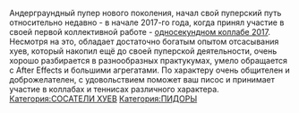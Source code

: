 {{Инфобокс для пуперов|другие_ники = ņıqнжʎҺwǝжǝн|image3 = Ava.png|год_начала = 2017|имя_фамилия = Роман Кручинский|место_проживания = Москва|сферы_творчества = (R)YTP, профессиональный видеомонтаж|ссылки =  [https://www.youtube.com/channel/UCuSzpos3uIL3nLHarwG48fw YouTube]
[https://www.youtube.com/channel/UC4bE4Ap1G4F8CvtEOsW-NDA Альт]}}Андерграундный пупер нового поколения, начал свой пуперский путь относительно недавно - в начале 2017-го года, когда принял участие в своей первой коллективной работе - [https://www.youtube.com/watch?v=7I9Fx_eOUQA односекундном коллабе 2017]. Несмотря на это, обладает достаточно богатым опытом отсасывания хуев, который накопил ещё до своей пуперской деятельности, очень хорошо разбирается в разнообразных практукумах, умело обращается с After Effects и большими агрегатами. По характеру очень общителен и доброжелателен, с удовольствием поможет ваш писос и принимает участие в коллабах и теннисах различного характера.
[[Категория:СОСАТЕЛИ ХУЕВ]]
[[Категория:ПИДОРЫ]]